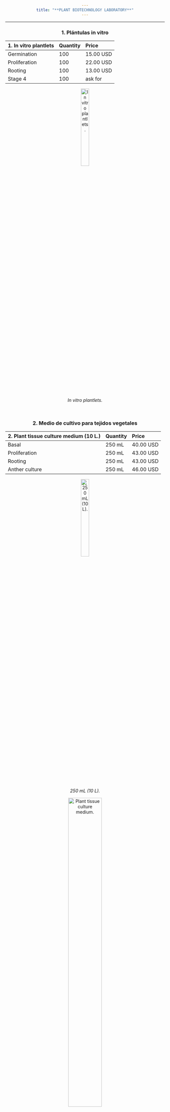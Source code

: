 ```yaml
---
title: "**PLANT BIOTECHNOLOGY LABORATORY**"
---
```

___
### **1. Plántulas in vitro**

| 1. In vitro plantlets| Quantity | Price |
|:-|:-|:-|
| Germination | 100 | 15.00 USD |
| Proliferation | 100 | 22.00 USD |
| Rooting | 100 | 13.00 USD |
| Stage 4 | 100 | ask for |




![*In vitro plantlets.*](C:\Users\Dell\Desktop\GENNBIO.github.io\Stage1_NN.png){width=25%}
    

<br>


### **2. Medio de cultivo para tejidos vegetales**

| 2. Plant tissue culture medium (10 L.) | Quantity | Price |
|:-|:-|:-|
| Basal | 250 mL | 40.00 USD |
| Proliferation | 250 mL | 43.00 USD |
| Rooting | 250 mL | 43.00 USD |
| Anther culture | 250 mL | 46.00 USD |




![*250 mL (10 L).*](C:\Users\Dell\Desktop\GENNBIO.github.io\Formula_NN.png){width=25%}


![*Plant tissue culture medium.*](C:\Users\Dell\Desktop\GENNBIO.github.io\Medium1_NN.jpg){width=50%}


<br>


### **3. Reguladores de crecimiento vegetal**

| 3. Plant growth regulators  | Quantity | Price |
|:-|:-|:-|
| IAA (auxin, 98%) | 5.0 g | 30.00 USD |
| IBA (auxin, 0.1%) | 5.0 g |15.00 USD |
| KIN (cytokinin, 0.01%) | 250 mL | 10.00 USD |
| BAP (cytokinin, 99%) | 5.0 g | 20.00 USD |
| GIB (gibberellin, 10%) | 5.0 g | 3.00 USD |



<style>
body {text-align: center}
</style>


![*6-BAP.*](C:\Users\Dell\Desktop\GENNBIO.github.io\6BAP.jpg){width=25%}


<br>


![*GIB.*](C:\Users\Dell\Desktop\GENNBIO.github.io\GIB.jpg){width=25%}


<br>


![*Plant growth regulators.*](C:\Users\Dell\Desktop\GENNBIO.github.io\BAP1.jpg){width=50%}


<br>


### **4. Agente duplicador de cromosomas**

| 4. Chromosome doubling agent| Quantity | Price |
|:-|:-|:-|
| ADC (0.5%) | 100 mL | 100.00 USD |
| ADC (0.5%) | 50 mL | 70.00 USD |
| ADC (0.5%) | 25 mL | 55.00 USD |


![*C.D.A.*](C:\Users\Dell\Desktop\GENNBIO.github.io\CDA.png){width=25%}



